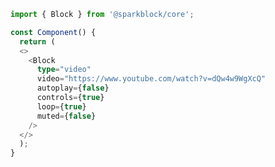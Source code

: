 ```typescript
import { Block } from '@sparkblock/core';

const Component() {
  return (
  <>
    <Block
      type="video"
      video="https://www.youtube.com/watch?v=dQw4w9WgXcQ"
      autoplay={false}
      controls={true}
      loop={true}
      muted={false}
    />
  </>
  );
}
```

